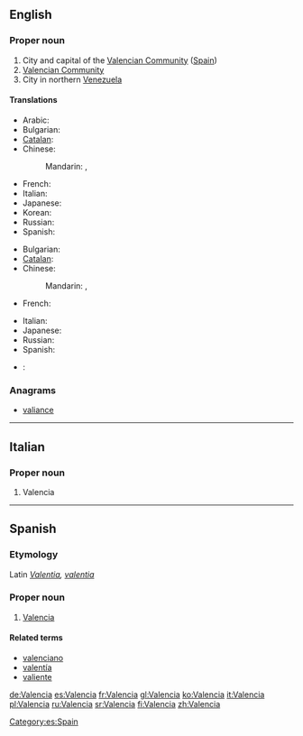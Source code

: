 {{also|València|valencià|valència}}
==English==
{{wikipedia|Valencia (autonomous community)}}
{{wikipedia}}

===Proper noun===
{{en-proper noun}}

# City and capital of the [[Valencian Community]] ([[Spain]])
# [[Valencian Community]]
# City in northern [[Venezuela]]

====Translations====
{{trans-top|capital of the Valencian Community}}
* Arabic: {{t|ar|فالنسيا|f|tr=falinsiya|sc=Arab}}
* Bulgarian: {{t|bg|Валенсия|f|tr=Valénsija|sc=Cyrl}}
* [[Catalan]]: {{t|ca|València|f}}
* Chinese:
*: Mandarin: {{t|zh|巴倫西亞|sc=Hani}}, {{t|zh|巴伦西亚|tr=Wǎlúnxīyǎ|sc=Hani}}
{{trans-mid}}
* French: {{t+|fr|Valence|f}}
* Italian: {{t+|it|Valencia|f}}
* Japanese: {{t|ja|バレンシア|tr=Barenshia}}
* Korean: {{t|ko|발렌시아|tr=Ballensia|sc=Kore}}
* Russian: {{t|ru|Валенсия|f|tr=Valénsija|sc=Cyrl}}
* Spanish: {{t+|es|Valencia|f}}
{{trans-bottom}}

{{trans-top|city in Venezuala}}
* Bulgarian: {{t|bg|Валенсия|f|tr=Valénsija|sc=Cyrl}}
* [[Catalan]]: {{t-|ca|Valencia|f}}
* Chinese:
*: Mandarin: {{t|zh|巴倫西亞|sc=Hani}}, {{t|zh|巴伦西亚|tr=Wǎlúnxīyǎ|sc=Hani}}
* French: {{t-|fr|Valencia|f}}
{{trans-mid}}
* Italian: {{t+|it|Valencia|f}}
* Japanese: {{t|ja|バレンシア|tr=Barenshia}}
* Russian: {{t|ru|Валенсия|f|tr=Valénsija|sc=Cyrl}}
* Spanish: {{t+|es|Valencia|f}}
{{trans-bottom}}

{{checktrans-top}}
* {{ttbc|pt}}: {{t|pt|Valência}}
{{trans-bottom}}

===Anagrams===
* [[valiance#English|valiance]]

----

==Italian==

===Proper noun===
{{it-proper noun|g=f}}

# Valencia

----

==Spanish==

===Etymology===
Latin ''[[Valentia]], [[valentia]]''

===Proper noun===
{{es-proper noun}}

# [[#English|Valencia]]

====Related terms====
* [[valenciano]]
* [[valentía]]
* [[valiente]]

[[Category:es:Spain]]

[[de:Valencia]]
[[es:Valencia]]
[[fr:Valencia]]
[[gl:Valencia]]
[[ko:Valencia]]
[[it:Valencia]]
[[pl:Valencia]]
[[ru:Valencia]]
[[sr:Valencia]]
[[fi:Valencia]]
[[zh:Valencia]]